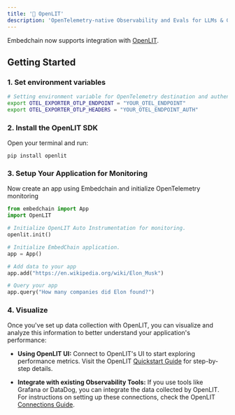 ```yaml
---
title: '🔭 OpenLIT'
description: 'OpenTelemetry-native Observability and Evals for LLMs & GPUs'
---
```


Embedchain now supports integration with [OpenLIT](https://github.com/openlit/openlit).

## Getting Started

### 1. Set environment variables
```bash
# Setting environment variable for OpenTelemetry destination and authentication.
export OTEL_EXPORTER_OTLP_ENDPOINT = "YOUR_OTEL_ENDPOINT"
export OTEL_EXPORTER_OTLP_HEADERS = "YOUR_OTEL_ENDPOINT_AUTH"
```

### 2. Install the OpenLIT SDK
Open your terminal and run:

```shell
pip install openlit
```

### 3. Setup Your Application for Monitoring
Now create an app using Embedchain and initialize OpenTelemetry monitoring

```python
from embedchain import App
import OpenLIT

# Initialize OpenLIT Auto Instrumentation for monitoring.
openlit.init()

# Initialize EmbedChain application.
app = App()

# Add data to your app
app.add("https://en.wikipedia.org/wiki/Elon_Musk")

# Query your app
app.query("How many companies did Elon found?")
```

### 4. Visualize

Once you've set up data collection with OpenLIT, you can visualize and analyze this information to better understand your application's performance:

- **Using OpenLIT UI:** Connect to OpenLIT's UI to start exploring performance metrics. Visit the OpenLIT [Quickstart Guide](https://docs.openlit.io/latest/quickstart) for step-by-step details.

- **Integrate with existing Observability Tools:** If you use tools like Grafana or DataDog, you can integrate the data collected by OpenLIT. For instructions on setting up these connections, check the OpenLIT [Connections Guide](https://docs.openlit.io/latest/connections/intro).
